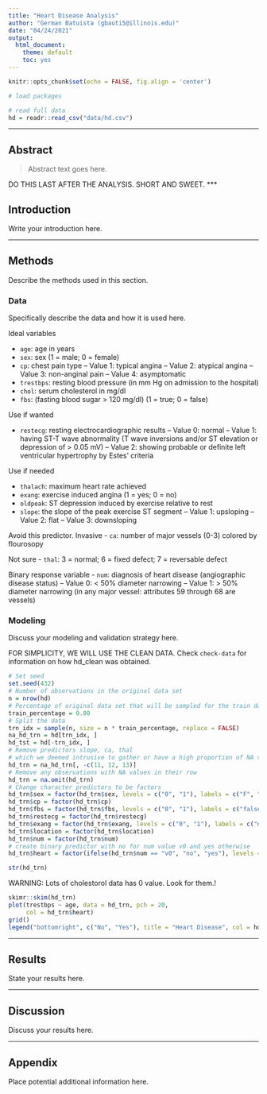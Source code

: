```yaml
---
title: "Heart Disease Analysis"
author: "German Batuista (gbauti5@illinois.edu)"
date: "04/24/2021"
output:
  html_document: 
    theme: default
    toc: yes
---
```


```r
knitr::opts_chunk$set(echo = FALSE, fig.align = 'center')
```

```r
# load packages
```

```r
# read full data
hd = readr::read_csv("data/hd.csv")
```

***

## Abstract

> Abstract text goes here.

DO THIS LAST AFTER THE ANALYSIS.
SHORT AND SWEET.
***

## Introduction

Write your introduction here.

***

## Methods

Describe the methods used in this section.

### Data

Specifically describe the data and how it is used here.

Ideal variables

- `age`: age in years 
- `sex`: sex (1 = male; 0 = female)
- `cp`: chest pain type 
-- Value 1: typical angina 
-- Value 2: atypical angina 
-- Value 3: non-anginal pain 
-- Value 4: asymptomatic 
- `trestbps`: resting blood pressure (in mm Hg on admission to the hospital) 
- `chol`: serum cholesterol in mg/dl 
- `fbs`: (fasting blood sugar > 120 mg/dl) (1 = true; 0 = false) 

Use if wanted

- `restecg`: resting electrocardiographic results 
-- Value 0: normal 
-- Value 1: having ST-T wave abnormality (T wave inversions and/or ST elevation or depression of > 0.05 mV) 
-- Value 2: showing probable or definite left ventricular hypertrophy by Estes' criteria 

Use if needed

- `thalach`: maximum heart rate achieved 
- `exang`: exercise induced angina (1 = yes; 0 = no) 
- `oldpeak`: ST depression induced by exercise relative to rest 
- `slope`: the slope of the peak exercise ST segment 
-- Value 1: upsloping 
-- Value 2: flat 
-- Value 3: downsloping 

Avoid this predictor. Invasive
- `ca`: number of major vessels (0-3) colored by flourosopy 

Not sure
- `thal`: 3 = normal; 6 = fixed defect; 7 = reversable defect

Binary response variable
- `num`: diagnosis of heart disease (angiographic disease status) 
-- Value 0: < 50% diameter narrowing 
-- Value 1: > 50% diameter narrowing 
(in any major vessel: attributes 59 through 68 are vessels)

### Modeling

Discuss your modeling and validation strategy here.



FOR SIMPLICITY, WE WILL USE THE CLEAN DATA. Check `check-data` for information on how hd_clean was obtained.

```r
# Set seed
set.seed(432)
# Number of observations in the original data set
n = nrow(hd)
# Percentage of original data set that will be sampled for the train data set
train_percentage = 0.80
# Split the data
trn_idx = sample(n, size = n * train_percentage, replace = FALSE)
na_hd_trn = hd[trn_idx, ]
hd_tst = hd[-trn_idx, ]
# Remove predictors slope, ca, thal 
# which we deemed intrusive to gather or have a high proportion of NA values
hd_trn = na_hd_trn[, -c(11, 12, 13)]
# Remove any observations with NA values in their row
hd_trn = na.omit(hd_trn)
# Change character predictors to be factors
hd_trn$sex = factor(hd_trn$sex, levels = c("0", "1"), labels = c("F", "M"))
hd_trn$cp = factor(hd_trn$cp)
hd_trn$fbs = factor(hd_trn$fbs, levels = c("0", "1"), labels = c("false", "true"))
hd_trn$restecg = factor(hd_trn$restecg)
hd_trn$exang = factor(hd_trn$exang, levels = c("0", "1"), labels = c("no", "yes"))
hd_trn$location = factor(hd_trn$location)
hd_trn$num = factor(hd_trn$num)
# create binary predictor with no for num value v0 and yes otherwise
hd_trn$heart = factor(ifelse(hd_trn$num == "v0", "no", "yes"), levels = c("no", "yes"))

str(hd_trn)
```


WARNING: Lots of cholestorol data has 0 value. Look for them.!
```r
skimr::skim(hd_trn)
plot(trestbps ~ age, data = hd_trn, pch = 20,
     col = hd_trn$heart)
grid()
legend("bottomright", c("No", "Yes"), title = "Heart Disease", col = hd_trn$heart, pch = 20)
```


***

## Results

State your results here.

***

## Discussion

Discuss your results here.

***

## Appendix

Place potential additional information here.
